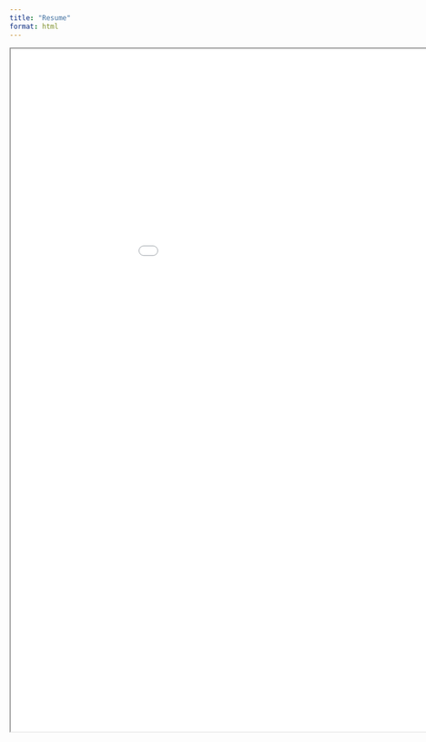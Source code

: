 ```yaml
---
title: "Resume"
format: html
---
```


<iframe 
  width="1050" 
  height="1200" 
  src="attachments/Resume_PukarBhandari_July2025.pdf">
</iframe>

